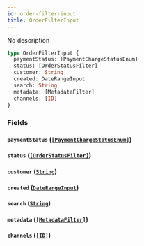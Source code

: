 ```yaml
---
id: order-filter-input
title: OrderFilterInput
---
```


No description

```graphql
type OrderFilterInput {
  paymentStatus: [PaymentChargeStatusEnum]
  status: [OrderStatusFilter]
  customer: String
  created: DateRangeInput
  search: String
  metadata: [MetadataFilter]
  channels: [ID]
}
```

### Fields

#### `paymentStatus` ([`[PaymentChargeStatusEnum]`](/developer/api-reference/enums/payment-charge-status-enum))

#### `status` ([`[OrderStatusFilter]`](/developer/api-reference/enums/order-status-filter))

#### `customer` ([`String`](/developer/api-reference/scalars/string))

#### `created` ([`DateRangeInput`](/developer/api-reference/inputs/date-range-input))

#### `search` ([`String`](/developer/api-reference/scalars/string))

#### `metadata` ([`[MetadataFilter]`](/developer/api-reference/inputs/metadata-filter))

#### `channels` ([`[ID]`](/developer/api-reference/scalars/id))
